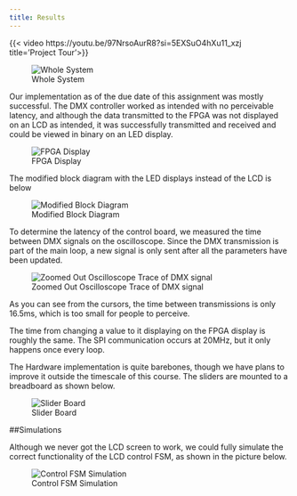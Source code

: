 ```yaml
---
title: Results
---
```


{{< video https://youtu.be/97NrsoAurR8?si=5EXSuO4hXu11_xzj 
title=’Project Tour’>}}

![Whole System](images/whole_system.jpg)

Our implementation as of the due date of this assignment was mostly successful. The DMX controller worked as intended with no perceivable latency, and although the data transmitted to the FPGA was not displayed on an LCD as intended, it was successfully transmitted and received and could be viewed in binary on an LED display.

![FPGA Display](images/FPGA_display.jpg)

The modified block diagram with the LED displays instead of the LCD is below

![Modified Block Diagram](images/Modified_Block_Diagram.png)

To determine the latency of the control board, we measured the time between DMX signals on the oscilloscope. Since the DMX transmission is part of the main loop, a new signal is only sent after all the parameters have been updated.

![Zoomed Out Oscilloscope Trace of DMX signal](images/UART_packets.png)

As you can see from the cursors, the time between transmissions is only 16.5ms, which is too small for people to perceive.

The time from changing a value to it displaying on the FPGA display is roughly the same. The SPI communication occurs at 20MHz, but it only happens once every loop.

The Hardware implementation is quite barebones, though we have plans to improve it outside the timescale of this course. The sliders are mounted to a breadboard as shown below.

![Slider Board](images/slider_board.jpg)

##Simulations

Although we never got the LCD screen to work, we could fully simulate the correct functionality of the LCD control FSM, as shown in the picture below.

![Control FSM Simulation](images/Control_FSM_Simulation.jpg)